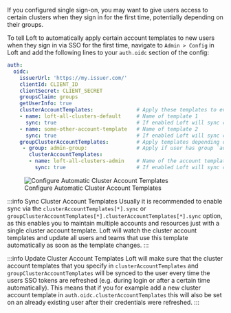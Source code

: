If you configured single sign-on, you may want to give users access to certain clusters when they sign in for the first time, potentially depending on their groups.

To tell Loft to automatically apply certain account templates to new users when they sign in via SSO for the first time, navigate to `Admin > Config` in Loft and add the following lines to your `auth.oidc` section of the config:
```yaml {8-17}
auth:
  oidc:
    issuerUrl: 'https://my.issuer.com/'
    clientId: CLIENT_ID
    clientSecret: CLIENT_SECRET
    groupsClaim: groups
    getUserInfo: true
    clusterAccountTemplates:              # Apply these templates to every new user
    - name: loft-all-clusters-default     # Name of template 1
      sync: true                          # If enabled Loft will sync changes in the cluster account template to the created accounts
    - name: some-other-account-template   # Name of template 2
      sync: true                          # If enabled Loft will sync changes in the cluster account template to the created accounts
    groupClusterAccountTemplates:         # Apply templates depending on the user's groups
     - group: admin-group:                # Apply if user has group `admin-group`
       clusterAccountTemplates:
       - name: loft-all-clusters-admin    # Name of the account template to apply
         sync: true                       # If enabled Loft will sync changes in the cluster account template to the created accounts
```

<figure class="frame">
  <img src="/docs/media/v1/ui/auth/cat-oidc.png" alt="Configure Automatic Cluster Account Templates" />
  <figcaption>Configure Automatic Cluster Account Templates</figcaption>
</figure>

:::info Sync Cluster Account Templates
Usually it is recommended to enable sync via the `clusterAccountTemplates[*].sync` or `groupClusterAccountTemplates[*].clusterAccountTemplates[*].sync` option, as this enables you to maintain multiple accounts and resources just with a single cluster account template. Loft will watch the cluster account templates and update all users and teams that use this template automatically as soon as the template changes. 
:::

:::info Update Cluster Account Templates
Loft will make sure that the cluster account templates that you specify in `clusterAccountTemplates` and `groupClusterAccountTemplates` will be synced to the user every time the users SSO tokens are refreshed (e.g. during login or after a certain time automatically). This means that if you for example add a new cluster account template in `auth.oidc.clusterAccountTemplates` this will also be set on an already existing user after their credentials were refreshed.
::: 
